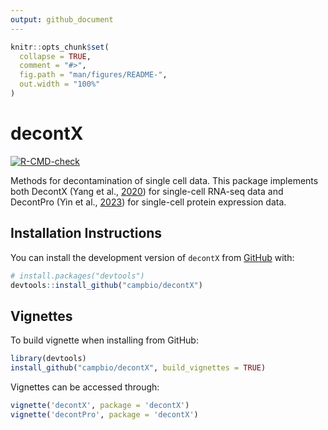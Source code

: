 ```yaml
---
output: github_document
---
```


<!-- README.md is generated from README.Rmd. Please edit that file -->

```r
knitr::opts_chunk$set(
  collapse = TRUE,
  comment = "#>",
  fig.path = "man/figures/README-",
  out.width = "100%"
)
```

# decontX

<!-- badges: start -->
[![R-CMD-check](https://github.com/campbio/decontX/actions/workflows/R-CMD-check.yaml/badge.svg)](https://github.com/campbio/decontX/actions/workflows/R-CMD-check.yaml)
<!-- badges: end -->

Methods for decontamination of single cell data. This package implements both DecontX (Yang et al., [2020](https://genomebiology.biomedcentral.com/articles/10.1186/s13059-020-1950-6)) for single-cell RNA-seq data and DecontPro (Yin et al., [2023](https://www.biorxiv.org/content/10.1101/2023.01.27.525964v2)) for single-cell protein expression data.

## Installation Instructions

You can install the development version of `decontX` from [GitHub](https://github.com/) with:

```r
# install.packages("devtools")
devtools::install_github("campbio/decontX")
```

## Vignettes

To build vignette when installing from GitHub:

``` r
library(devtools)
install_github("campbio/decontX", build_vignettes = TRUE)
```

Vignettes can be accessed through:

```r
vignette('decontX', package = 'decontX')
vignette('decontPro', package = 'decontX')
```
